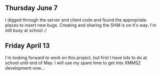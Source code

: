 == Thursday June 7 ==

I digged through the server and client code and found the appropriate places to insert new bugs. Creating and sharing the SHM is on it's way. I'm still busy at school :/


== Friday April 13 ==

I'm looking forward to work on this project, but first I have lots to do at school until end of May. I will use my spare time to get into XMMS2 development now...